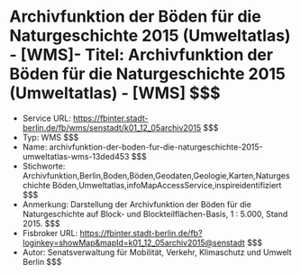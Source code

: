 # Archivfunktion der Böden für die Naturgeschichte 2015 (Umweltatlas) - [WMS]- Titel: Archivfunktion der Böden für die Naturgeschichte 2015 (Umweltatlas) - [WMS] $$$
- Service URL: https://fbinter.stadt-berlin.de/fb/wms/senstadt/k01_12_05archiv2015 $$$
- Typ: WMS $$$
- Name: archivfunktion-der-boden-fur-die-naturgeschichte-2015-umweltatlas-wms-13ded453 $$$
- Stichworte: Archivfunktion,Berlin,Boden,Böden,Geodaten,Geologie,Karten,Naturgeschichte Böden,Umweltatlas,infoMapAccessService,inspireidentifiziert $$$
- Anmerkung: Darstellung der Archivfunktion der Böden für die Naturgeschichte auf Block- und Blockteilflächen-Basis, 1 : 5.000, Stand 2015. $$$
- Fisbroker URL: https://fbinter.stadt-berlin.de/fb?loginkey=showMap&mapId=k01_12_05archiv2015@senstadt $$$
- Autor: Senatsverwaltung für Mobilität, Verkehr, Klimaschutz und Umwelt Berlin $$$
